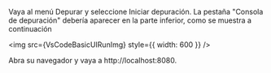 
Vaya al menú Depurar y seleccione Iniciar depuración. La pestaña "Consola de depuración" debería aparecer en la parte inferior, como se muestra a continuación

<img src={VsCodeBasicUIRunImg} style={{ width: 600 }} />

Abra su navegador y vaya a http://localhost:8080.